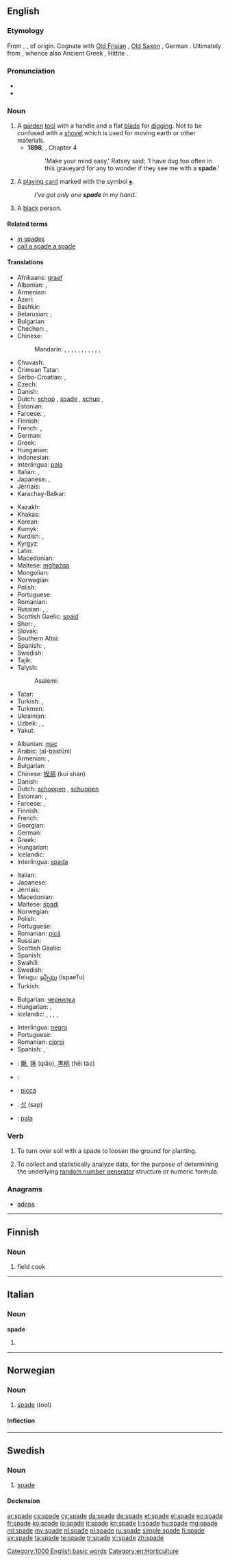 ==English==
{{rfc-auto}}
{{wikipedia}}

===Etymology===
From {{etyl|ang}} {{term|spadu|lang=ang}}, {{term|spada|lang=ang}}, of {{proto|Germanic||head=Germanic}} origin. Cognate with [[Old Frisian]] {{term|spada|lang=ofs}}, [[Old Saxon]] {{term|spado|lang=osx}}, German {{term|Spaten|lang=de}}. Ultimately from {{proto|Indo-European|spə-dh-|lang=en}}, whence also Ancient Greek {{term|σπάθη||blade|tr=spathē|lang=grc}}, Hittite {{term||išpatar|spear}} {{rfscript|Cuneiform}}.

===Pronunciation===
* {{audio|en-us-spade.ogg|Audio (US)}}
* {{rhymes|eɪd}}

===Noun===
{{en-noun}}

# A [[garden]] [[tool]] with a handle and a flat [[blade]] for [[dig]]ging. Not to be confused with a [[shovel]] which is used for moving earth or other materials.
#* '''1898''', {{w|J. Meade Falkner}}, {{w|Moonfleet}} Chapter 4
#*: 'Make your mind easy,' Ratsey said; 'I have dug too often in this graveyard for any to wonder if they see me with a '''spade'''.'
# A [[playing card]] marked with the symbol [[♠]].
#: ''I've got only one '''spade''' in my hand.''
# {{offensive|ethnic slur}} A [[black]] person.

====Related terms====
* [[in spades]]
* [[call a spade a spade]]

====Translations====
{{trans-top|a garden tool with a handle and a flat blade for digging}}
* Afrikaans: [[graaf]]
* Albanian: {{t-|sq|lopatë|f|xs=Albanian}}, {{t+|sq|bel|m|xs=Albanian}}
* Armenian: {{t+|hy|բահ|tr=bah|sc=Armn}}
* Azeri: {{t-|az|kürək|xs=Azeri}}
* Bashkir: {{tø|ba|көрәк|tr=körək|sc=Cyrl|xs=Bashkir}}
* Belarusian: {{t-|be|рыдлёўка|f|tr=rydlëŭka|xs=Belarusian}}, {{t-|be|rydloŭka|f|xs=Belarusian}}
* Bulgarian: {{t+|bg|лопата|f}}
* Chechen: {{tø|ce|баьхьа|tr=bäẋa|sc=Cyrl}}, {{tø|ce|бел|tr=bel|sc=Cyrl}}
* Chinese:
*: Mandarin: {{t|zh|鏟|sc=Hani}}, {{t|zh|铲|tr=chǎn|sc=Hani}}, {{t|zh|鏟子|sc=Hani}}, {{t|zh|铲子|tr=chǎnzi|sc=Hani}}, {{t|zh|鍬|sc=Hani}}, {{t|zh|锹|tr=qiāo|sc=Hani}}, {{t|zh|鐵鍬|sc=Hani}}, {{t|zh|铁锹|tr=tiěqiāo|sc=Hani}}, {{t|zh|鐵杴|sc=Hani}}, {{t|zh|铁锨|tr=tiěxiān|sc=Hani}}, {{t|zh|鍤|sc=Hani}}, {{t|zh|锸|tr=chā|sc=Hani}}
* Chuvash: {{tø|cv|кĕреçе|tr=kĕreśe|sc=Cyrl}}
* Crimean Tatar: {{tø|crh|kürek}}
* Serbo-Croatian: {{t|sh|lopata|f}}, {{t|sh|ašov|m}}
* Czech: {{t+|cs|rýč|m}}
* Danish: {{t+|da|spade|c}}
* Dutch: [[schop]] {{f}}, [[#Dutch|spade]] {{f}}, [[schup]] {{f}} {{qualifier|Flemish}}, {{t+|nl|schep|f}}
* Estonian: {{t-|et|labidas}}
* Faroese: {{t-|fo|spaki|m}}, {{t-|fo|spaði|m}}
* Finnish: {{t+|fi|lapio}}
* French: {{t+|fr|bêche|f}}, {{t+|fr|pelle|f}}
* German: {{t+|de|Spaten}}
* Greek: {{t+|el|φτυάρι|n}}
* Hungarian: {{t+|hu|ásó}}
* Indonesian: {{t+|id|sekop}}
* Interlingua: [[pala]]
* Italian: {{t+|it|pala}}, {{t-|it|vanga|f}}
* Japanese: {{t+|ja|鋤|tr=すき, suki}}, {{t+|ja|スペード|tr=supēdo|sc=Jpan}}
* Jèrriais: {{tø|roa-jer|bêque|f}}
* Karachay-Balkar: {{tø|krc|кюрек|tr=kürek|sc=Cyrl}}
{{trans-mid}}
* Kazakh: {{t|kk|күрек|tr=kürek|sc=Cyrl|xs=Kazakh}}
* Khakas: {{tø|kjh|кÿрӌек|tr=kürcek|sc=Cyrl}}
* Korean: {{t+|ko|가래|tr=garae|sc=Kore}}
* Kumyk: {{tø|kum|кюрек|tr=kürek|sc=Cyrl}}
* Kurdish: {{t+|ku|merr|f}}, {{t+|ku|mer|f}}
* Kyrgyz: {{t-|ky|күрөк|tr=kürök|sc=Cyrl|xs=Kyrgyz}}
* Latin: {{t-|la|rutrum|n|alt=rūtrum}}
* Macedonian: {{t-|mk|ашов|m|tr=ášov}}
* Maltese: [[mgħażqa]] {{f}}
* Mongolian: {{t-|mn|хүрз|tr=hürz|sc=Cyrl|xs=Mongolian}}
* Norwegian: {{t-|no|spade|m}}
* Polish: {{t+|pl|szpadel|m}}
* Portuguese: {{t+|pt|pá|f}}
* Romanian: {{t-|ro|lopată|f}}
* Russian: {{t-|ru|штыковая лопата|f|tr=štykovája lopáta}}, {{t+|ru|лопата|f|tr=lopáta}}, {{t+|ru|заступ|m|tr=zástup}}
* Scottish Gaelic: [[spaid]] {{f}}
* Shor: {{tø|cjs|кÿрек|tr=kürek|sc=Cyrl}}, {{tø|cjs|кÿрчек|tr=kürçek|sc=Cyrl}}
* Slovak: {{t-|sk|rýľ|m}}
* Southern Altai: {{tø|alt|кӱрек|tr=kürek|sc=Cyrl}}
* Spanish: {{t+|es|pala|f}}, {{t+|es|azada|f}}
* Swedish: {{t+|sv|spade|c}}
* Tajik: {{t-|tg|бел|tr=bel|sc=Cyrl|xs=Tajik}}
* Talysh:
*: Asalemi: {{tø|tly|خلیک|tr=xəlik}}
* Tatar: {{t-|tt|köräk|xs=Tatar}}
* Turkish: {{t+|tr|kürek}}, {{t+|tr|bel}}
* Turkmen: {{t-|tk|bel|xs=Turkmen}}
* Ukrainian: {{t+|uk|лопата|f|tr=lopáta|xs=Ukrainian}}
* Uzbek: {{t-|uz|kurak|xs=Uzbek}}, {{t-|uz|belkurak|xs=Uzbek}}, {{t-|uz|bel|xs=Uzbek}}
* Yakut: {{tø|sah|күрдьэх|tr=kürcex|sc=Cyrl}}
{{trans-bottom}}

{{trans-top|one of the black suits in a deck of cards}}
* Albanian: [[maç]] {{m}}
* Arabic: {{Arab|[[البستوني]]}} (al-bastūni) {{m}}
* Armenian: {{qualifier|formal}} {{t+|hy|ագռավ|tr=agṙav|sc=Armn}}, {{qualifier|informal}} {{t-|hy|ղառ|tr=łar|sc=Armn}}
* Bulgarian: {{t+|bg|пика|f}}
* Chinese: {{qualifier|Hong Kong}} [[揆扇]] (kuí shàn)
* Danish: {{t+|da|spar|c}}
* Dutch: [[schoppen]] {{p}}, [[schuppen]] {{p}} {{qualifier|Flemish}}
* Estonian: {{t-|et|poti}}, {{t-|et|pada}}
* Faroese: {{t-|fo|spaðari|m}}, {{t-|fo|spaðar|m}}
* Finnish: {{t+|fi|pata}}
* French: {{t+|fr|pique|f}}
* Georgian: {{t-|ka|ყვავი|tr=qvavi|sc=Geor}}
* German: {{t+|de|Pik}}
* Greek: {{t+|el|μπαστούνι|n|tr=bastouni}}
* Hungarian: {{t+|hu|pikk}}
* Icelandic: {{t-|is|spaði|m}}
* Interlingua: [[spada]]
{{trans-mid}}
* Italian: {{t+|it|picche}}
* Japanese: {{t+|ja|スペード|tr=supēdo}}
* Jèrriais: {{tø|roa-jer|picl'ye|f}}
* Macedonian: {{t-|mk|пик|m|tr=pik}}
* Maltese: [[spadi]]
* Norwegian: {{t-|no|spar|m}}
* Polish: {{t+|pl|pik|m}}
* Portuguese: {{t+|pt|espada|f}}
* Romanian: [[pică]] {{f}}
* Russian: {{t+|ru|пика|f|tr=píka}}
* Scottish Gaelic: {{t-|gd|spaid|f}}
* Spanish: {{t+|es|pica|f}}
* Swahili: {{t-|sw|shupaza}}
* Swedish: {{t+|sv|spader|c}}
* Telugu: [[ఇస్పేటు]] (ispaeTu)
* Turkish: {{t+|tr|maça}}
{{trans-bottom}}

{{trans-top|a black person}}
* Bulgarian: [[чернилка]]
* Hungarian: {{t-|hu|negró}}, {{qualifier|very offensive}} {{t-|hu|feka}}
* Icelandic: {{t-|is|surtur|m}}, {{t-|is|negri|m}}, {{t-|is|niggari|m}}, {{t-|is|svertingjahundur|m}}, {{t-|is|blámaður|m}}
{{trans-mid}}
* Interlingua: [[negro]]
* Portuguese: {{t+|pt|crioulo|m}}
* Romanian: [[cioroi]] {{m}}
* Spanish: {{qualifier|offensive}} {{t+|es|negro}}, {{t-|es|mulato|m}}
{{trans-bottom}}

{{checktrans-top}}
* {{ttbc|zh}}: [[鍬]], [[锹]] (qiāo), [[黑桃]] (hēi táo)
* {{ttbc|ka}}: {{t-|ka|ბარი|tr=bari}}
* {{ttbc|ia}}: [[picca]]
{{trans-mid}}
* {{ttbc|ko}}: [[삽]] (sap)
* {{ttbc|es}}: [[pala]] {{f}}
{{trans-bottom}}

===Verb===
{{en-verb|spad|ed}}

# To turn over soil with a spade to loosen the ground for planting.
# {{context|videogaming}} To collect and statistically analyze data, for the purpose of determining the underlying [[random number generator]] structure or numeric formula.

===Anagrams===
* [[adeps#English|adeps]]

[[Category:1000 English basic words]]
[[Category:en:Horticulture]]

----

==Finnish==

===Noun===
{{head|fi|noun}}

# {{military slang|lang=fi}} field cook

----

==Italian==

===Noun===
'''spade''' {{f}}

# {{plural of|spada|lang=it}}

----

==Norwegian==

===Noun===
{{head|no|noun|g=m}}

# [[#English|spade]] (tool)

====Inflection====
{{no-noun-infl|nb-class=m1|nn-class=m1|stem=spad}}

----

==Swedish==

===Noun===
{{sv-noun|g=c}}

# [[#English|spade]] {{gloss|tool}}

====Declension====
{{sv-noun-reg-ar|2=spad}}

[[ar:spade]]
[[cs:spade]]
[[cy:spade]]
[[da:spade]]
[[de:spade]]
[[et:spade]]
[[el:spade]]
[[eo:spade]]
[[fr:spade]]
[[ko:spade]]
[[io:spade]]
[[it:spade]]
[[kn:spade]]
[[li:spade]]
[[hu:spade]]
[[mg:spade]]
[[ml:spade]]
[[my:spade]]
[[nl:spade]]
[[pl:spade]]
[[ru:spade]]
[[simple:spade]]
[[fi:spade]]
[[sv:spade]]
[[ta:spade]]
[[te:spade]]
[[tr:spade]]
[[vi:spade]]
[[zh:spade]]